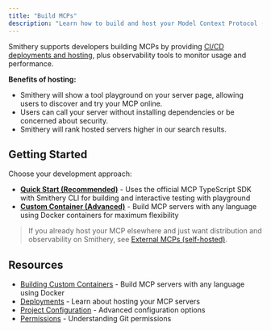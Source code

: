 ```yaml
---
title: "Build MCPs"
description: "Learn how to build and host your Model Context Protocol (MCP) server on Smithery."
---
```


Smithery supports developers building MCPs by providing [CI/CD deployments and hosting](/build/deployments), plus observability tools to monitor usage and performance.

**Benefits of hosting:**

- Smithery will show a tool playground on your server page, allowing users to discover and try your MCP online.
- Users can call your server without installing dependencies or be concerned about security.
- Smithery will rank hosted servers higher in our search results.

## Getting Started

Choose your development approach:

- **[Quick Start (Recommended)](/getting_started/quickstart_build)** - Uses the official MCP TypeScript SDK with Smithery CLI for building and interactive testing with playground
- **[Custom Container (Advanced)](/build/custom-containers)** - Build MCP servers with any language using Docker containers for maximum flexibility

> If you already host your MCP elsewhere and just want distribution and observability on Smithery, see [External MCPs (self-hosted)](/build/external).

## Resources

- [Building Custom Containers](/build/custom-containers) - Build MCP servers with any language using Docker
- [Deployments](/build/deployments) - Learn about hosting your MCP servers
- [Project Configuration](/build/project-config) - Advanced configuration options
- [Permissions](/build/permissions) - Understanding Git permissions
